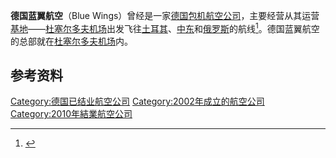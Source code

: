 {{expand|time=2016-10-14T12:00:49+00:00}}
{{Infobox Airline
| airline        = 德国蓝翼航空 <br> Blue Wings
| logo           = Blue Wings Airbus A320 Nussbaumer.jpg
| logo_size      = 250px
| fleet_size     = 8（停止运营前）
| destinations   = 15
| IATA           = QW
| ICAO           = BWG
| callsign       = BLUE WINGS
| parent         = 
| company_slogan =
| founded        = 2002年
| ceased         = 2010年1月13日
| headquarters   = {{DEU}} [[博霍尔特|博霍尔特]]
| key_people     = Udo Stern（[[董事總經理|董事總經理]]）
| bases          = {{DEU}} [[杜塞尔多夫机场|杜塞尔多夫机场]]
| secondary_hubs = 
| focus_cities   = 
| frequent_flyer = 
| lounge         = 
| alliance       = 
| website        = [http://www.bluewings.com/cms/index.php?no_cache=1&id=191&L=1 bluewings.com]
}}

'''德国蓝翼航空'''（Blue Wings）曾经是一家[[德国|德国]][[包机|包机]][[航空公司|航空公司]]，主要经营从其运营[[基地|基地]]——[[杜塞尔多夫机场|杜塞尔多夫机场]]出发飞往[[土耳其|土耳其]]、[[中东|中东]]和[[俄罗斯|俄罗斯]]的航线<ref name="FI">{{cite news | title= Directory: World Airlines | work= [[Flight_International|Flight International]] | page= 87 | date= 2007-03-27}}</ref>。德国蓝翼航空的总部就在[[杜塞尔多夫机场|杜塞尔多夫机场]]内。

==参考资料==
<references/>

[[Category:德国已结业航空公司|Category:德国已结业航空公司]]
[[Category:2002年成立的航空公司|Category:2002年成立的航空公司]]
[[Category:2010年結業航空公司|Category:2010年結業航空公司]]